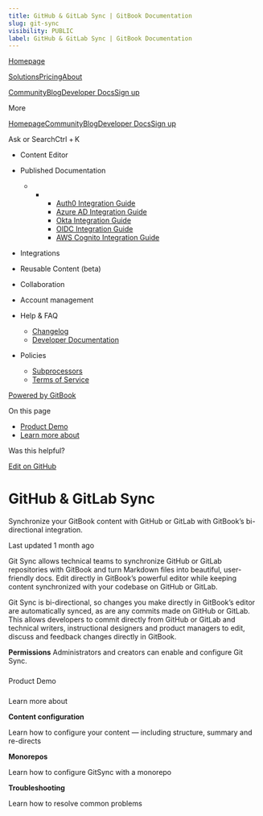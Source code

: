 ```yaml
---
title: GitHub & GitLab Sync | GitBook Documentation
slug: git-sync
visibility: PUBLIC
label: GitHub & GitLab Sync | GitBook Documentation
---
```

[Homepage](https://www.gitbook.com/)

[Solutions](https://www.gitbook.com/solutions/public-docs)[Pricing](https://www.gitbook.com/pricing)[About](https://www.gitbook.com/about)

[Community](https://github.com/GitbookIO/community)[Blog](https://www.gitbook.com/blog)[Developer Docs](https://developer.gitbook.com/)[Sign up](https://gitbook.com/join)

More

[Homepage](https://www.gitbook.com/)[Community](https://github.com/GitbookIO/community)[Blog](https://www.gitbook.com/blog)[Developer Docs](https://developer.gitbook.com/)[Sign up](https://gitbook.com/join)

Ask or SearchCtrl + K

*   Content Editor
    
*   Published Documentation
    
    *   *   *   [Auth0 Integration Guide](https://developer.gitbook.com/visitor-authentication/guides/integrations/how-to-use-auth0-integration-for-visitor-authentication)
            *   [Azure AD Integration Guide](https://developer.gitbook.com/visitor-authentication/guides/integrations/how-to-use-azure-ad-integration-for-visitor-authentication)
            *   [Okta Integration Guide](https://developer.gitbook.com/visitor-authentication/guides/integrations/how-to-use-okta-integration-for-visitor-authentication)
            *   [OIDC Integration Guide](https://developer.gitbook.com/visitor-authentication/guides/integrations/how-to-use-the-oidc-integration-for-visitor-authentication)
            *   [AWS Cognito Integration Guide](https://developer.gitbook.com/visitor-authentication/guides/integrations/how-to-use-the-aws-cognito-integration-for-visitor-authentication)
            
        
    
*   Integrations
    
*   Reusable Content (beta)
    
*   Collaboration
    
*   Account management
    
*   Help & FAQ
    
    *   [Changelog](https://changelog.gitbook.com/)
    *   [Developer Documentation](https://developer.gitbook.com/)
*   Policies
    
    *   [Subprocessors](https://policies.gitbook.com/security/subprocessors)
    *   [Terms of Service](https://policies.gitbook.com/terms)

[Powered by GitBook](https://www.gitbook.com/?utm_source=content&utm_medium=trademark&utm_campaign=NkEGS7hzeqa35sMXQZ4X)

On this page

*   [Product Demo](#product-demo)
*   [Learn more about](#learn-more-about)

Was this helpful?

[Edit on GitHub](https://github.com/GitbookIO/public-docs/blob/main/integrations/git-sync/README.md)

GitHub & GitLab Sync
====================

Synchronize your GitBook content with GitHub or GitLab with GitBook’s bi-directional integration.

Last updated 1 month ago

Git Sync allows technical teams to synchronize GitHub or GitLab repositories with GitBook and turn Markdown files into beautiful, user-friendly docs. Edit directly in GitBook’s powerful editor while keeping content synchronized with your codebase on GitHub or GitLab.

Git Sync is bi-directional, so changes you make directly in GitBook’s editor are automatically synced, as are any commits made on GitHub or GitLab. This allows developers to commit directly from GitHub or GitLab and technical writers, instructional designers and product managers to edit, discuss and feedback changes directly in GitBook.

**Permissions** Administrators and creators can enable and configure Git Sync.

### 

[](#product-demo)

Product Demo

### 

[](#learn-more-about)

Learn more about

**Content configuration**

Learn how to configure your content — including structure, summary and re-directs

**Monorepos**

Learn how to configure GitSync with a monorepo

**Troubleshooting**

Learn how to resolve common problems
